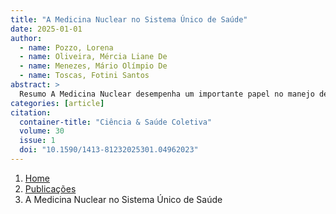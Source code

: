 ```yaml
---
title: "A Medicina Nuclear no Sistema Único de Saúde"
date: 2025-01-01
author:
  - name: Pozzo, Lorena
  - name: Oliveira, Mércia Liane De
  - name: Menezes, Mário Olímpio De
  - name: Toscas, Fotini Santos
abstract: > 
  Resumo A Medicina Nuclear desempenha um importante papel no manejo de pacientes com doenças crônicas, especialmente oncológicas e cardiovasculares. Neste estudo, foi realizada uma análise da evolução da área no Brasil, no âmbito do Sistema Único de Saúde. Para tanto, foram realizadas análises restrospectivas entre 2015 e 2021 de dados públicos. Embora o Brasil possua uma quantidade considerável de instalações, sua distribuição geográfica é desigual. A mesma disparidade é observada em relação às unidades produtoras e distribuidoras de radiofármacos, limitando o acesso da população brasileira, particularmente àqueles com meia-vida inferior a duas horas. Percebe-se a alta dependência tecnológica de empresas estrangeiras, com pouca ou nenhuma produção nacional, o que contribui para o déficit na balança comercial. Apesar das possíveis demandas crescentes sobre a área devido a fatores como o envelhecimento da população e mudanças epidemiológicas a área não se expandiu. É crucial implementar políticas sociais e econômicas voltadas à área para reduzir as vulnerabilidades do sistema de saúde, assegurar sua sustentabilidade e promover um acesso igualitário e universal aos serviços de Medicina Nuclear. , Resumen La Medicina Nuclear tiene un papel importante en el manejo de pacientes con enfermedades crónicas, especialmente oncológicas y cardiovasculares. Este estudio realizó un análisis de la evolución del área en Brasil, en el ámbito del Sistema Único de Salud brasileño. Para ello, se realizaron análisis retrospectivos entre 2015 y 2021 de datos públicos. Si bien Brasil tiene un número considerable de instalaciones, su distribución geográfica es desigual. Se observa la misma disparidad respecto a las unidades productoras y distribuidoras de radiofármacos, lo que limita el acceso de la población brasileña, particularmente aquellos con vida media inferior a dos horas. Existe una alta dependencia tecnológica de empresas extranjeras, con poca o nula producción nacional, lo que contribuye al déficit de la balanza comercial. A pesar de la posible demanda creciente en el área debido a factores como el envejecimiento de la población y los cambios epidemiológicos, este campo no se ha expandido. Es crucial implementar políticas sociales y económicas enfocadas en el área para reducir las vulnerabilidades del sistema de salud, asegurar su sostenibilidad y promover el acceso igualitario y universal a los servicios de Medicina Nuclear. , Abstract Nuclear Medicine plays an important role in the management of patients with chronic diseases, especially oncological and cardiovascular conditions. In this study, an analysis of the evolution of this field in Brazil was conducted within the framework of the Unified Health System. Retrospective analyses from 2015 to 2021 of public data were performed. Although Brazil has a considerable number of facilities, their geographical distribution is uneven. The same disparity is observed in relation to units that produce and distribute radiopharmaceuticals, limiting access for the Brazilian population, particularly to those with a half-life of less than two hours. There is a noticeable high technological dependence on foreign companies, with little or no domestic production, contributing to a deficit in the trade balance. Despite the increasing demands due to factors such as population aging and epidemiological changes, the area did not expand. It is crucial to implement social and economic policies to reduce vulnerabilities in the public healthcare system, ensure its sustainability, and promote equal and universal access to Nuclear Medicine.
categories: [article]
citation: 
  container-title: "Ciência & Saúde Coletiva"
  volume: 30
  issue: 1
  doi: "10.1590/1413-81232025301.04962023"
---
```


```{=html}
<nav aria-label="breadcrumb">
  <ol class="breadcrumb">
    <li class="breadcrumb-item"><a href="../../index.html">Home</a></li>
    <li class="breadcrumb-item"><a href="../index.html">Publicações</a></li>
    <li class="breadcrumb-item active" aria-current="page">A Medicina Nuclear no Sistema Único de Saúde</li>
  </ol>
</nav>
```
